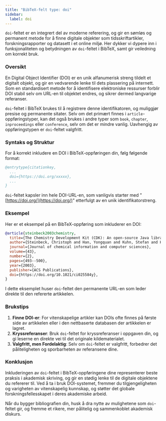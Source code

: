 ```yaml
---
title: "BibTeX-felt type: doi"
sidebar:
  label: doi
---
```



`doi`-feltet er en integrert del av moderne referering, og gir en sømløs og permanent metode for å finne digitale objekter som tidsskriftartikler, forskningsrapporter og datasett i et online miljø. Her dykker vi dypere inn i funksjonaliteten og betydningen av `doi`-feltet i BibTeX, samt gir veiledning om korrekt bruk.

<CiteDrive />

### Oversikt

En Digital Object Identifier (DOI) er en unik alfanumerisk streng tildelt et digitalt objekt, og gir en vedvarende lenke til dets plassering på internett. Som en standardisert metode for å identifisere elektroniske ressurser forblir DOI stabil selv om URL-en til objektet endres, og sikrer dermed langvarige referanser.

`doi`-feltet i BibTeX brukes til å registrere denne identifikatoren, og muliggjør presise og permanente sitater. Selv om det primært finnes i `article`-oppføringstyper, kan det også brukes i andre typer som `book`, `chapter`, `inproceedings` eller `conference`, selv om det er mindre vanlig. Uavhengig av oppføringstypen er `doi`-feltet valgfritt.

### Syntaks og Struktur

For å korrekt inkludere en DOI i BibTeX-oppføringen din, følg følgende format:

```bibtex
@entrytype{citationkey,
  ...
  doi={https://doi.org/xxxxx},
  ...
}
```

`doi`-feltet kapsler inn hele DOI-URL-en, som vanligvis starter med "[https://doi.org/](https://doi.org/)" etterfulgt av en unik identifikatorstreng.

### Eksempel

Her er et eksempel på en BibTeX-oppføring som inkluderer en DOI:

```bibtex
@article{steinbeck2003chemistry,
  title={The Chemistry Development Kit (CDK): An open-source Java library for chemo-and bioinformatics},
  author={Steinbeck, Christoph and Han, Yongquan and Kuhn, Stefan and Horlacher, Oliver and Luttmann, Edgar and Willighagen, Egon},
  journal={Journal of chemical information and computer sciences},
  volume={43},
  number={2},
  pages={493--500},
  year={2003},
  publisher={ACS Publications},
  doi={https://doi.org/10.1021/ci025584y},
}
```

I dette eksemplet huser `doi`-feltet den permanente URL-en som leder direkte til den refererte artikkelen.

### Brukstips

1. **Finne DOI-er**: For vitenskapelige artikler kan DOIs ofte finnes på første side av artikkelen eller i den nettbaserte databasen der artikkelen er lagret.
2. **Kryssreferanser**: Bruk `doi`-feltet for kryssreferanser i oppgaven din, og gi leserne en direkte vei til det originale kildematerialet.
3. **Valgfritt, men Fordelaktig**: Selv om `doi`-feltet er valgfritt, forbedrer det påliteligheten og sporbarheten av referansene dine.

### Konklusjon

Inkluderingen av `doi`-feltet i BibTeX-oppføringene dine representerer beste praksis i akademisk skriving, og gir en stødig lenke til de digitale objektene du refererer til. Ved å ta i bruk DOI-systemet, fremmer du tilgjengeligheten og varigheten av vitenskapelig kunnskap, og støtter det globale forskningsfellesskapet i deres akademiske arbeid.

Når du bygger bibliografien din, husk å dra nytte av mulighetene som `doi`-feltet gir, og fremme et rikere, mer pålitelig og sammenkoblet akademisk diskurs.
